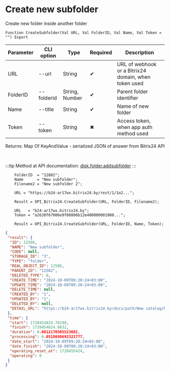 ﻿---
sidebar_position: 2
---


# Create new subfolder
 Create new folder inside another folder



`Function CreateSubfolder(Val URL, Val FolderID, Val Name, Val Token = "") Export`

  | Parameter | CLI option | Type | Required | Description |
  |-|-|-|-|-|
  | URL | --url | String | &#x2714; | URL of webhook or a Bitrix24 domain, when token used |
  | FolderID | --folderid | String, Number | &#x2714; | Parent folder identifier |
  | Name | --title | String | &#x2714; | Name of new folder |
  | Token | --token | String | &#x2716; | Access token, when app auth method used |

  
  Returns:  Map Of KeyAndValue - serialized JSON of answer from Bitrix24 API

<br/>

:::tip
Method at API documentation: [disk.folder.addsubfolder](https://dev.1c-bitrix.ru/rest_help/disk/folder/disk_folder_addsubfolder.php)
:::
<br/>


```bsl title="1C:Enterprise/OneScript code example"
    FolderID  = "12882";
    Name      = "New subfolder";
    Filename2 = "New subfolder 2";

    URL = "https://b24-ar17wx.bitrix24.by/rest/1/1o2...";

    Result = OPI_Bitrix24.CreateSubfolder(URL, FolderID, Filename2);

    URL   = "b24-ar17wx.bitrix24.by";
    Token = "a2630f67006e9f06006b12e400000001000...";

    Result = OPI_Bitrix24.CreateSubfolder(URL, FolderID, Name, Token);
```
 



```json title="Result"
{
 "result": {
  "ID": 12586,
  "NAME": "New subfolder",
  "CODE": null,
  "STORAGE_ID": "3",
  "TYPE": "folder",
  "REAL_OBJECT_ID": 12586,
  "PARENT_ID": "12582",
  "DELETED_TYPE": 0,
  "CREATE_TIME": "2024-10-09T09:20:24+03:00",
  "UPDATE_TIME": "2024-10-09T09:20:24+03:00",
  "DELETE_TIME": null,
  "CREATED_BY": "1",
  "UPDATED_BY": "1",
  "DELETED_BY": null,
  "DETAIL_URL": "https://b24-ar17wx.bitrix24.by/docs/path/New catalog/New subfolder"
 },
 "time": {
  "start": 1728454824.78198,
  "finish": 1728454824.8632,
  "duration": 0.0812170505523682,
  "processing": 0.0518698692321777,
  "date_start": "2024-10-09T09:20:24+03:00",
  "date_finish": "2024-10-09T09:20:24+03:00",
  "operating_reset_at": 1728455424,
  "operating": 0
 }
}
```
